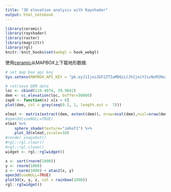 ```yaml
---
title: "3D elevation analysis with Rayshader"
output: html_notebook
---
```


```r
library(ceramic)
library(rayshader)
library(raster)
library(magrittr)
library(rgl)
knitr::knit_hooks$set(webgl = hook_webgl)
```

 使用[ceramic](https://github.com/hypertidy/ceramic)从MAPBOX上下载地形数据.

```r
# set map box api key
Sys.setenv(MAPBOX_API_KEY = "pk.eyJ1IjoiZGF2ZTIwMDQiLCJhIjoiY2szNzM2NnZ2MDdrcDNic2I0Z3A1ODRsayJ9.mKBGJWm15vzF2-IYBpR3HQ")

# retrieve DEM data
loc <- cbind(116.4074, 39.9042)
dem <- cc_elevation(loc, buffer=50000)
zap0 <- function(x) x[x > 0]
plot(dem, col = grey(seq(0.2, 1, length.out =  7)))
```

```r
elmat <- matrix(extract(dem, extent(dem)), nrow=ncol(dem),ncol=nrow(dem))
#open3d(useNULL=TRUE)
elmat %>%
    sphere_shade(texture="imhof1") %>%
    plot_3d(elmat,zscale=10)
#render_snapshot()
#rgl::rgl.clear()
#rgl::rgl.close()
widget <- rgl::rglwidget()
```

```r
x <- sort(rnorm(1000))
y <- rnorm(1000)
z <- rnorm(1000) + atan2(x, y)
open3d(useNULL=TRUE)
plot3d(x, y, z, col = rainbow(1000))
rgl::rglwidget()
```
